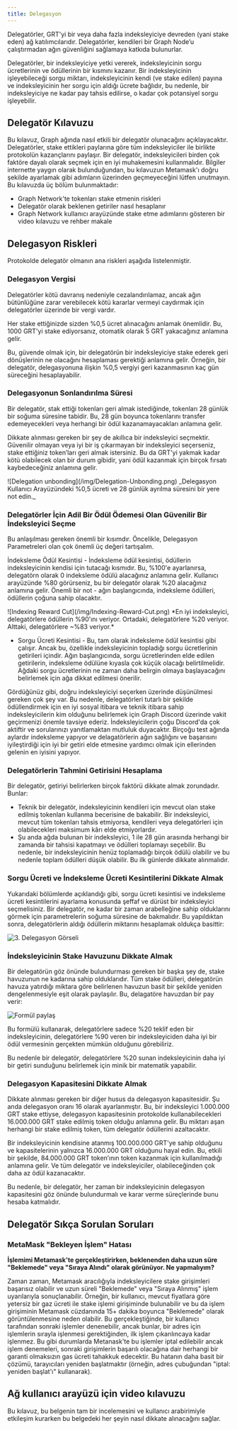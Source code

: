 ```yaml
---
title: Delegasyon
---
```


Delegatörler, GRT'yi bir veya daha fazla indeksleyiciye devreden (yani stake eden) ağ katılımcılarıdır. Delegatörler, kendileri bir Graph Node’u çalıştırmadan ağın güvenliğini sağlamaya katkıda bulunurlar.

Delegatörler, bir indeksleyiciye yetki vererek, indeksleyicinin sorgu ücretlerinin ve ödüllerinin bir kısmını kazanır. Bir indeksleyicinin işleyebileceği sorgu miktarı, indeksleyicinin kendi (ve stake edilen) payına ve indeksleyicinin her sorgu için aldığı ücrete bağlıdır, bu nedenle, bir indeksleyiciye ne kadar pay tahsis edilirse, o kadar çok potansiyel sorgu işleyebilir.

## Delegatör Kılavuzu

Bu kılavuz, Graph ağında nasıl etkili bir delegatör olunacağını açıklayacaktır. Delegatörler, stake ettikleri paylarına göre tüm indeksleyiciler ile birlikte protokolün kazançlarını paylaşır. Bir delegatör, indeksleyicileri birden çok faktöre dayalı olarak seçmek için en iyi muhakemesini kullanmalıdır. Bilgiler internette yaygın olarak bulunduğundan, bu kılavuzun Metamask'ı doğru şekilde ayarlamak gibi adımların üzerinden geçmeyeceğini lütfen unutmayın. Bu kılavuzda üç bölüm bulunmaktadır:

- Graph Network'te tokenları stake etmenin riskleri
- Delegatör olarak beklenen getiriler nasıl hesaplanır
- Graph Network kullanıcı arayüzünde stake etme adımlarını gösteren bir video kılavuzu ve rehber makale

## Delegasyon Riskleri

Protokolde delegatör olmanın ana riskleri aşağıda listelenmiştir.

### Delegasyon Vergisi

Delegatörler kötü davranış nedeniyle cezalandırılamaz, ancak ağın bütünlüğüne zarar verebilecek kötü kararlar vermeyi caydırmak için delegatörler üzerinde bir vergi vardır.

Her stake ettiğinizde sizden %0,5 ücret alınacağını anlamak önemlidir. Bu, 1000 GRT'yi stake ediyorsanız, otomatik olarak 5 GRT yakacağınız anlamına gelir.

Bu, güvende olmak için, bir delegatörün bir indeksleyiciye stake ederek geri dönüşlerinin ne olacağını hesaplaması gerektiği anlamına gelir. Örneğin, bir delegatör, delegasyonuna ilişkin %0,5 vergiyi geri kazanmasının kaç gün süreceğini hesaplayabilir.

### Delegasyonun Sonlandırılma Süresi

Bir delegatör, stak ettiği tokenları geri almak istediğinde, tokenları 28 günlük bir soğuma süresine tabidir. Bu, 28 gün boyunca tokenlarını transfer edemeyecekleri veya herhangi bir ödül kazanamayacakları anlamına gelir.

Dikkate alınması gereken bir şey de akıllıca bir indeksleyici seçmektir. Güvenilir olmayan veya iyi bir iş çıkarmayan bir indeksleyici seçerseniz, stake ettiğiniz token’ları geri almak istersiniz. Bu da GRT'yi yakmak kadar kötü olabilecek olan bir durum gibidir, yani ödül kazanmak için birçok fırsatı kaybedeceğiniz anlamına gelir.

<div sx={{ mx: 'auto', maxWidth: '400px' }}>
  ![Delegation unbonding](/img/Delegation-Unbonding.png) _Delegasyon Kullanıcı Arayüzündeki %0,5 ücreti ve 28 günlük ayrılma süresini bir yere not edin._
</div>

### Delegatörler İçin Adil Bir Ödül Ödemesi Olan Güvenilir Bir İndeksleyici Seçme

Bu anlaşılması gereken önemli bir kısımdır. Öncelikle, Delegasyon Parametreleri olan çok önemli üç değeri tartışalım.

İndeksleme Ödül Kesintisi - İndeksleme ödül kesintisi, ödüllerin indeksleyicinin kendisi için tutacağı kısmıdır. Bu, %100'e ayarlanırsa, delegatörn olarak 0 indeksleme ödülü alacağınız anlamına gelir. Kullanıcı arayüzünde %80 görürseniz, bu bir delegatör olarak %20 alacağınız anlamına gelir. Önemli bir not - ağın başlangıcında, indeksleme ödülleri, ödüllerin çoğuna sahip olacaktır.

<div sx={{ mx: 'auto', maxWidth: '700px' }}>
  ![Indexing Reward Cut](/img/Indexing-Reward-Cut.png) *En iyi indeksleyici, delegatörlere ödüllerin %90'ını veriyor. Ortadaki, delegatörlere %20 veriyor. Alttaki, delegatörlere ~%83 veriyor.*
</div>

- Sorgu Ücreti Kesintisi - Bu, tam olarak indeksleme ödül kesintisi gibi çalışır. Ancak bu, özellikle indeksleyicinin topladığı sorgu ücretlerinin getirileri içindir. Ağın başlangıcında, sorgu ücretlerinden elde edilen getirilerin, indeksleme ödülüne kıyasla çok küçük olacağı belirtilmelidir. Ağdaki sorgu ücretlerinin ne zaman daha belirgin olmaya başlayacağını belirlemek için ağa dikkat edilmesi önerilir.

Gördüğünüz gibi, doğru indeksleyiciyi seçerken üzerinde düşünülmesi gereken çok şey var. Bu nedenle, delegatörleri tutarlı bir şekilde ödüllendirmek için en iyi sosyal itibara ve teknik itibara sahip indeksleyicilerin kim olduğunu belirlemek için Graph Discord üzerinde vakit geçirmenizi önemle tavsiye ederiz. İndeksleyicilerin çoğu Discord'da çok aktiftir ve sorularınızı yanıtlamaktan mutluluk duyacaktır. Birçoğu test ağında aylardır indeksleme yapıyor ve delagatörlerin ağın sağlığını ve başarısını iyileştirdiği için iyi bir getiri elde etmesine yardımcı olmak için ellerinden gelenin en iyisini yapıyor.

### Delegatörlerin Tahmini Getirisini Hesaplama

Bir delegatör, getiriyi belirlerken birçok faktörü dikkate almak zorundadır. Bunlar:

- Teknik bir delegatör, indeksleyicinin kendileri için mevcut olan stake edilmiş tokenları kullanma becerisine de bakabilir. Bir indeksleyici, mevcut tüm tokenları tahsis etmiyorsa, kendileri veya delegatörleri için olabilecekleri maksimum kârı elde etmiyorlardır.
- Şu anda ağda bulunan bir indeksleyici, 1 ile 28 gün arasında herhangi bir zamanda bir tahsisi kapatmayı ve ödülleri toplamayı seçebilir. Bu nedenle, bir indeksleyicinin henüz toplamadığı birçok ödülü olabilir ve bu nedenle toplam ödülleri düşük olabilir. Bu ilk günlerde dikkate alınmalıdır.

### Sorgu Ücreti ve İndeksleme Ücreti Kesintilerini Dikkate Almak

Yukarıdaki bölümlerde açıklandığı gibi, sorgu ücreti kesintisi ve indeksleme ücreti kesintilerini ayarlama konusunda şeffaf ve dürüst bir indeksleyici seçmelisiniz. Bir delegatör, ne kadar bir zaman arabelleğine sahip olduklarını görmek için parametrelerin soğuma süresine de bakmalıdır. Bu yapıldıktan sonra, delegatörlerin aldığı ödüllerin miktarını hesaplamak oldukça basittir:

![3. Delegasyon Görseli](/img/Delegation-Reward-Formula.png)

### İndeksleyicinin Stake Havuzunu Dikkate Almak

Bir delegatörün göz önünde bulundurması gereken bir başka şey de, stake havuzunun ne kadarına sahip olduklarıdır. Tüm stake ödülleri, delegatörün havuza yatırdığı miktara göre belirlenen havuzun basit bir şekilde yeniden dengelenmesiyle eşit olarak paylaşılır. Bu, delagatöre havuzdan bir pay verir:

![Formül paylaş](/img/Share-Forumla.png)

Bu formülü kullanarak, delegatörlere sadece %20 teklif eden bir indeksleyicinin, delegatörlere %90 veren bir indeksleyiciden daha iyi bir ödül vermesinin gerçekten mümkün olduğunu görebiliriz.

Bu nedenle bir delegatör, delegatörlere %20 sunan indeksleyicinin daha iyi bir getiri sunduğunu belirlemek için minik bir matematik yapabilir.

### Delegasyon Kapasitesini Dikkate Almak

Dikkate alınması gereken bir diğer husus da delegasyon kapasitesidir. Şu anda delegasyon oranı 16 olarak ayarlanmıştır. Bu, bir indeksleyici 1.000.000 GRT stake ettiyse, delegasyon kapasitesinin protokolde kullanabilecekleri 16.000.000 GRT stake edilmiş token olduğu anlamına gelir. Bu miktarı aşan herhangi bir stake edilmiş token, tüm delegatör ödüllerini azaltacaktır.

Bir indeksleyicinin kendisine atanmış 100.000.000 GRT'ye sahip olduğunu ve kapasitelerinin yalnızca 16.000.000 GRT olduğunu hayal edin. Bu, etkili bir şekilde, 84.000.000 GRT token’ının token kazanmak için kullanılmadığı anlamına gelir. Ve tüm delegatör ve indeksleyiciler, olabileceğinden çok daha az ödül kazanacaktır.

Bu nedenle, bir delegatör, her zaman bir indeksleyicinin delegasyon kapasitesini göz önünde bulundurmalı ve karar verme süreçlerinde bunu hesaba katmalıdır.

## Delegatör Sıkça Sorulan Soruları

### MetaMask "Bekleyen İşlem" Hatası

**İşlemimi Metamask'te gerçekleştirirken, beklenenden daha uzun süre "Beklemede" veya "Sıraya Alındı" olarak görünüyor. Ne yapmalıyım?**

Zaman zaman, Metamask aracılığıyla indeksleyicilere stake girişimleri başarısız olabilir ve uzun süreli "Beklemede" veya "Sıraya Alınmış" işlem uyarılarıyla sonuçlanabilir. Örneğin, bir kullanıcı, mevcut fiyatlara göre yetersiz bir gaz ücreti ile stake işlemi girişiminde bulunabilir ve bu da işlem girişiminin Metamask cüzdanında 15+ dakika boyunca "Beklemede" olarak görüntülenmesine neden olabilir. Bu gerçekleştiğinde, bir kullanıcı tarafından sonraki işlemler denenebilir, ancak bunlar, bir adres için işlemlerin sırayla işlenmesi gerektiğinden, ilk işlem çıkarılıncaya kadar işlenmez. Bu gibi durumlarda Metanask'te bu işlemler iptal edilebilir ancak işlem denemeleri, sonraki girişimlerin başarılı olacağına dair herhangi bir garanti olmaksızın gas ücreti tahakkuk edecektir. Bu hatanın daha basit bir çözümü, tarayıcıları yeniden başlatmaktır (örneğin, adres çubuğundan "iptal: yeniden başlat'ı" kullanarak).

## Ağ kullanıcı arayüzü için video kılavuzu

Bu kılavuz, bu belgenin tam bir incelemesini ve kullanıcı arabirimiyle etkileşim kurarken bu belgedeki her şeyin nasıl dikkate alınacağını sağlar.

<VideoEmbed youtube="2G7S2gdURdc" />
